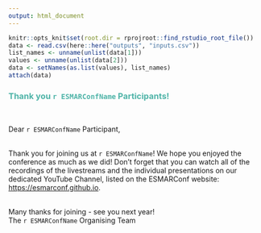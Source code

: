 ```yaml
---
output: html_document
---
```

``` r
knitr::opts_knit$set(root.dir = rprojroot::find_rstudio_root_file())
data <- read.csv(here::here("outputs", "inputs.csv"))
list_names <- unname(unlist(data[1]))
values <- unname(unlist(data[2]))
data <- setNames(as.list(values), list_names)
attach(data)
```
### <span style="color: #4fb4a8;">Thank you `r ESMARConfName` Participants!</span>  
<br>

Dear `r ESMARConfName` Participant,  
<br>

Thank you for joining us at `r ESMARConfName`! We hope you enjoyed the conference as much as we did! Don't forget that you can watch all of the recordings of the livestreams and the individual presentations on our dedicated YouTube Channel, listed on the ESMARConf website: <a href="https://esmarconf.github.io">https://esmarconf.github.io</a>.  
<br>

Many thanks for joining - see you next year!  
The `r ESMARConfName` Organising Team